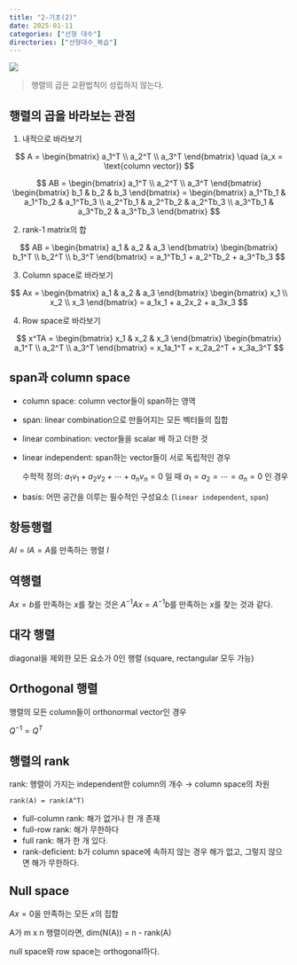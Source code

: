 ```yaml
---
title: "2-기초(2)"
date: 2025-01-11
categories: ["선형 대수"]
directories: ["선형대수_복습"]
---
```


![](/img/human-thumb.jpg){.post-thumbnail}

> 행렬의 곱은 교환법칙이 성립하지 않는다.

## 행렬의 곱을 바라보는 관점

1. 내적으로 바라보기

$$
A = \begin{bmatrix}
a_1^T \\
a_2^T \\
a_3^T
\end{bmatrix}
\quad (a_x = \text{column vector})
$$

$$
AB = \begin{bmatrix}
a_1^T \\
a_2^T \\
a_3^T
\end{bmatrix}
\begin{bmatrix}
b_1 & b_2 & b_3
\end{bmatrix} = 
\begin{bmatrix}
a_1^Tb_1 & a_1^Tb_2 & a_1^Tb_3 \\
a_2^Tb_1 & a_2^Tb_2 & a_2^Tb_3 \\
a_3^Tb_1 & a_3^Tb_2 & a_3^Tb_3
\end{bmatrix}
$$

2. rank-1 matrix의 합

$$
AB = \begin{bmatrix}
a_1 & a_2 & a_3
\end{bmatrix}
\begin{bmatrix}
b_1^T \\
b_2^T \\
b_3^T
\end{bmatrix} = 
a_1^Tb_1 + a_2^Tb_2 + a_3^Tb_3
$$

3. Column space로 바라보기

$$
Ax = \begin{bmatrix}
a_1 & a_2 & a_3
\end{bmatrix}
\begin{bmatrix}
x_1 \\
x_2 \\
x_3
\end{bmatrix} = a_1x_1 + a_2x_2 + a_3x_3
$$

4. Row space로 바라보기

$$
x^TA = \begin{bmatrix}
x_1 & x_2 & x_3
\end{bmatrix}
\begin{bmatrix}
a_1^T \\
a_2^T \\
a_3^T
\end{bmatrix} = x_1a_1^T + x_2a_2^T + x_3a_3^T
$$

## span과 column space

- column space: column vector들이 span하는 영역
- span: linear combination으로 만들어지는 모든 벡터들의 집합
- linear combination: vector들을 scalar 배 하고 더한 것
- linear independent: span하는 vector들이 서로 독립적인 경우

   수학적 정의: $a_1v_1 + a_2v_2 + \cdots + a_nv_n = 0$ 일 때 $a_1 = a_2 = \cdots = a_n = 0$ 인 경우

- basis: 어떤 공간을 이루는 필수적인 구성요소 (`linear independent`, `span`)

## 항등행렬

$AI = IA = A$를 만족하는 행렬 $I$

## 역행렬

$Ax = b$를 만족하는 $x$를 찾는 것은 $A^{-1}Ax = A^{-1}b$를 만족하는 $x$를 찾는 것과 같다.

## 대각 행렬

diagonal을 제외한 모든 요소가 0인 행렬 (square, rectangular 모두 가능)

## Orthogonal 행렬

행렬의 모든 column들이 orthonormal vector인 경우

$Q^{-1} = Q^T$

## 행렬의 rank

rank: 행렬이 가지는 independent한 column의 개수 → column space의 차원

`rank(A) = rank(A^T)`

- full-column rank: 해가 없거나 한 개 존재
- full-row rank: 해가 무한하다
- full rank: 해가 한 개 있다.
- rank-deficient: b가 column space에 속하지 않는 경우 해가 없고, 그렇지 않으면 해가 무한하다.

## Null space

$Ax = 0$을 만족하는 모든 $x$의 집합

A가 m x n 행렬이라면, dim(N(A)) = n - rank(A)

null space와 row space는 orthogonal하다.


